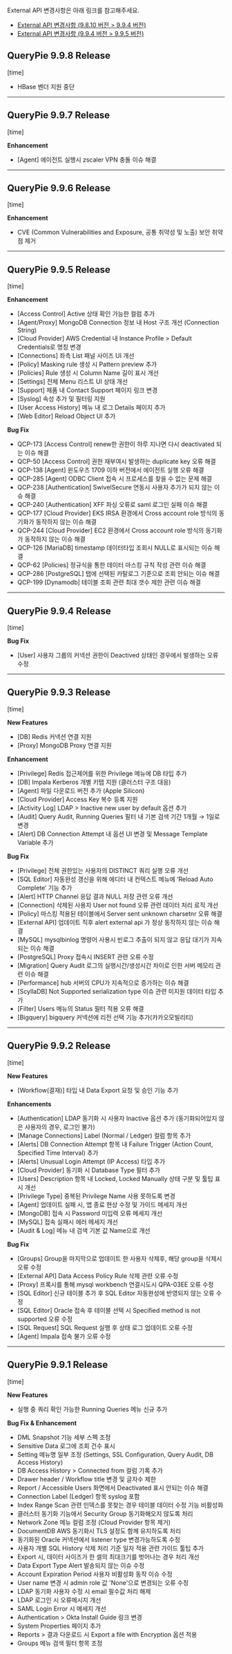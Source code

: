 


<Callout type="info">
External API 변경사항은 아래 링크를 참고해주세요.
</Callout>

* [External API 변경사항 (9.8.10 버전 &gt; 9.9.4 버전)](https://chequer.atlassian.net/servicedesk/customer/portal/6/article/65994753)
* [External API 변경사항 (9.9.4 버전 &gt; 9.9.5 버전)](https://chequer.atlassian.net/l/cp/ULM0Wf7B)



## QueryPie 9.9.8 Release
[time]

* HBase 벤더 지원 중단



---

## QueryPie 9.9.7 Release
[time]

**Enhancement**

* [Agent] 에이전트 실행시 zscaler VPN 충돌 이슈 해결



---

## QueryPie 9.9.6 Release
[time]

**Enhancement**

* CVE (Common Vulnerabilities and Exposure, 공통 취약성 및 노출) 보안 취약점 제거



---

## QueryPie 9.9.5 Release
[time]

**Enhancement**

* [Access Control] Active 상태 확인 가능한 컬럼 추가
* [Agent/Proxy] MongoDB Connection 정보 내 Host 구조 개선 (Connection String)
* [Cloud Provider] AWS Credential 내 Instance Profile &gt; Default Credentials로 명칭 변경
* [Connections] 좌측 List 패널 사이즈 UI 개선
* [Policy] Masking rule 생성 시 Pattern preview 추가
* [Policies] Rule 생성 시 Column Name 길이 표시 개선
* [Settings] 전체 Menu 리스트 UI 상태 개선
* [Support] 제품 내 Contact Support 페이지 링크 변경
* [Syslog] 속성 추가 및 필터링 지원
* [User Access History] 메뉴 내 로그 Details 페이지 추가
* [Web Editor] Reload Object UI 추가

**Bug Fix**

* QCP-173 [Access Control] renew한 권한이 하루 지나면 다시 deactivated 되는 이슈 해결
* QCP-50 [Access Control] 권한 재부여시 발생하는 duplicate key 오류 해결
* QCP-138 [Agent] 윈도우즈 1709 이하 버전에서 에이전트 실행 오류 해결
* QCP-285 [Agent] ODBC Client 접속 시 프로세스를 찾을 수 없는 문제 해결
* QCP-238 [Authentication] SwivelSecure 연동시 사용자 추가가 되지 않는 이슈 해결
* QCP-240 [Authentication] XFF 파싱 오류로 saml 로그인 실패 이슈 해결
* QCP-177 [Cloud Provider] EKS IRSA 환경에서 Cross account role 방식의 동기화가 동작하지 않는 이슈 해결
* QCP-244 [Cloud Provider] EC2 환경에서 Cross account role 방식의 동기화가 동작하지 않는 이슈 해결
* QCP-126 [MariaDB] timestamp 데이터타입 조회시 NULL로 표시되는 이슈 해결
* QCP-62 [Policies] 정규식을 통한 데이터 마스킹 규칙 작성 관련 이슈 해결
* QCP-286 [PostgreSQL] 탭에 선택된 카탈로그 기준으로 조회 안되는 이슈 해결
* QCP-199 [Dynamodb] 테이블 조회 관련 최대 갯수 제한 관련 이슈 해결



---

## QueryPie 9.9.4 Release
[time]

**Bug Fix**

* [User] 사용자 그룹의 커넥션 권한이 Deactived 상태인 경우에서 발생하는 오류 수정



---

## QueryPie 9.9.3 Release
[time]

**New Features**

* [DB] Redis 커넥션 연결 지원
* [Proxy] MongoDB Proxy 연결 지원

**Enhancement**

* [Privilege] Redis 접근제어를 위한 Privilege 메뉴에 DB 타입 추가
* [DB] Impala Kerberos 개별 키탭 지원 (클러스터 구조 대응)
* [Agent] 파일 다운로드 버전 추가 (Apple Silicon)
* [Cloud Provider] Access Key 복수 등록 지원
* [Activity Log] LDAP &gt; Inactive new user by default 옵션 추가 
* [Audit] Query Audit, Running Queries 필터 내 기본 검색 기간 1개월 → 1일로 변경
* [Alert] DB Connection Attempt 내 옵션 UI 변경 및 Message Template Variable 추가

**Bug Fix**

* [Privilege] 전체 권한있는 사용자의 DISTINCT 쿼리 실행 오류 개선
* [SQL Editor] 자동완성 갱신을 위해 에디터 내 컨텍스트 메뉴에 ‘Reload Auto Complete’ 기능 추가
* [Alert] HTTP Channel 응답 결과 NULL 저장 관련 오류 개선
* [Connection] 삭제된 사용자 User not found 오류 관련 데이터 처리 로직 개선
* [Policy] 마스킹 적용된 테이블에서 Server sent unknown charsetnr 오류 해결
* [External API] 업데이트 직후 alert external api 가 정상 동작하지 않는 이슈 해결
* [MySQL] mysqlbinlog 명령어 사용시 빈로그 추출이 되지 않고 응답 대기가 지속되는 이슈 해결
* [PostgreSQL] Proxy 접속시 INSERT 관련 오류 수정
* [Migration] Query Audit 로그의 실행시간/생성시간 차이로 인한 서버 메모리 관련 이슈 해결
* [Performance] hub 서버의 CPU가 지속적으로 증가하는 이슈 해결
* [ScyllaDB] Not Supported serialization type 이슈 관련 미지원 데이터 타입 추가
* [Filter] Users 메뉴의 Status 필터 적용 오류 해결
* [Bigquery] bigquery 커넥션에 리전 선택 기능 추가(카카오모빌리티)



---

## QueryPie 9.9.2 Release 
[time]

**New Features**

* [Workflow(결재)] 타입 내 Data Export 요청 및 승인 기능 추가

**Enhancements**

* [Authentication] LDAP 동기화 시 사용자 Inactive 옵션 추가 (동기화되어있지 않은 사용자의 경우, 로그인 불가)
* [Manage Connections] Label (Normal / Ledger) 컬럼 항목 추가
* [Alerts] DB Connection Attempt 항목 내 Failure Trigger (Action Count, Specified Time Interval) 추가
* [Alerts] Unusual Login Attempt (IP Access) 타입 추가
* [Cloud Provider] 동기화 시 Database Type 필터 추가
* [Users] Description 항목 내 Locked, Locked Manually 상태 구분 및 툴팁 표시 개선
* [Privilege Type] 중복된 Privilege Name 사용 못하도록 변경
* [Agent] 업데이트 실패 시, 앱 종료 현상 수정 및 가이드 메세지 개선
* [MongoDB] 접속 시 Password 미입력 오류 메세지 개선
* [MySQL] 접속 실패시 에러 메세지 개선
* [Audit & Log] 메뉴 내 검색 기본 값 Name으로 개선

**Bug Fix**

* [Groups] Group을 마지막으로 업데이트 한 사용자 삭제후, 해당 group을 삭제시 오류 수정
* [External API] Data Access Policy Rule 삭제 관련 오류 수정
* [Proxy] 프록시를 통해 mysql workbench 연결시도시 QPA-03EE 오류 수정
* [SQL Editor] 신규 테이블 추가 후 SQL Editor 자동완성에 반영되지 않는 오류 수정
* [SQL Editor] Oracle 접속 후 테이블 선택 시 Specified method is not supported 오류 수정
* [SQL Request] SQL Request 실행 후 상태 로그 업데이트 오류 수정
* [Agent] Impala 접속 불가 오류 수정



---

## QueryPie 9.9.1 Release 
[time]

**New Features**

* 실행 중 쿼리 확인 가능한 Running Queries 메뉴 신규 추가

**Bug Fix & Enhancement**

* DML Snapshot 기능 세부 스펙 조정
* Sensitive Data 로그에 조회 건수 표시
* Setting 메뉴명 일부 조정 (Settings, SSL Configuration, Query Audit, DB Access History)
* DB Access History &gt; Connected from 컬럼 기록 추가
* Drawer header / Workflow title 변경 및 글자수 제한
* Report / Accessible Users 화면에서 Deactivated 표시 안되는 이슈 해결
* Connection Label (Ledger) 항목 syslog 포함
* Index Range Scan 관련 인덱스를 못찾는 경우 테이블 데이터 수정 기능 비활성화
* 클러스터 동기화 기능에서 Security Group 동기화해오지 않도록 처리
* Network Zone 메뉴 컬럼 조정 (Cloud Provider 항목 제거)
* DocumentDB AWS 동기화시 TLS 설정도 함께 유지하도록 처리
* 동기화된 Oracle 커넥션에서 listener type 변경가능하도록 수정
* 사용자 개별 SQL History 삭제 처리 기준 일자 적용 관련 가이드 툴팁 추가
* Export 시, 데이터 사이즈가 한 셀의 최대크기를 벗어나는 경우 처리 개선
* Data Export Type Alert 발송되지 않는 이슈 수정
* Account Expiration Period 사용자 비활성화 동작 이슈 수정
* User name 변경 시 admin role 값 'None'으로 변경되는 오류 수정
* LDAP 동기화 사용자 수정 시 email 필수값 처리 해제
* LDAP 로그인 시 오류메시지 개선
* SAML Login Error 시 메세지 개선
* Authentication &gt; Okta Install Guide 링크 변경
* System Properties 페이지 추가
* Reports &gt; 결과 다운로드 시 Export a file with Encryption 옵션 적용
* Groups 메뉴 검색 필터 항목 조정


